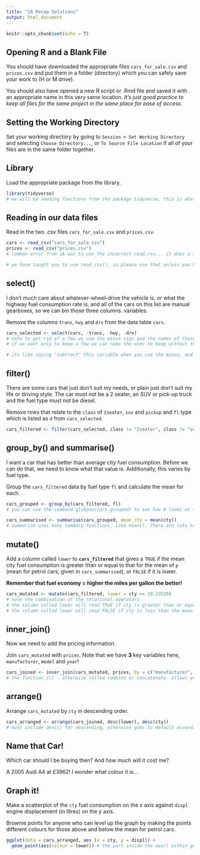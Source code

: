 ```yaml
---
title: "1A Recap Solutions"
output: html_document
---
```


```r
knitr::opts_chunk$set(echo = T)

```

## Opening R and a Blank File

You should have downloaded the appropriate files `cars_for_sale.csv` and `prices.csv` and put them in a folder (directory) which you can safely save your work to (H or M drive).

You should also have opened a new R script or .Rmd file and saved it with an appropriate name in this very same location. *It's just good practice to keep all files for the same project in the same place for ease of access*.

## Setting the Working Directory

Set your working directory by going to `Session > Set Working Directory` and selecting `Choose Directory...`, or `To Source File Location` if all of your files are in the same folder together.

## Library

Load the appropriate package from the library. 

```r
library(tidyverse)
# we will be needing functions from the package tidyverse, this is what you should have loaded in with library(). Quotation marks don't make a difference here, you can take them or leave them.
```

## Reading in our data files

Read in the two .csv files `cars_for_sale.csv` and `prices.csv`.

```r
cars <- read_csv("cars_for_sale.csv")
prices <- read_csv("prices.csv")
# common error from 1A was to use the incorrect read.csv... it does a similar thing, but the data table that results is actually different from the one created by read_csv.

# we have taught you to use read_csv(), so please use that unless you have justifyable reasons to use the other.
```

## select()

I don't much care about whatever-wheel-drive the vehicle is, or what the highway fuel consumption rate is, and all of the cars on this list are manual gearboxes, so we can bin those three columns. variables.

Remove the columns `trans`, `hwy` and `drv` from the data table `cars`.

```r
cars_selected <- select(cars, -trans, -hwy, -drv)
# note to get rid of a few we use the minus sign and the names of those we want to bin
# if we want only to keep a few we can name the ones to keep without the minus

# its like saying "subtract" this variable when you use the minus, and "keep" when you don't
```

## filter()

There are some cars that just don't suit my needs, or plain just don't suit my life or driving style. The car must not be a 2 seater, an SUV or pick-up truck and the fuel type must not be diesel.

Remove rows that relate to the `class` of `2seater`, `suv` and `pickup` and `fl` type which is listed as `d` from `cars_selected`.

```r
cars_filtered <- filter(cars_selected, class != "2seater", class != "suv", class != "pickup", fl !="d")
```

## group_by() and summarise()

I want a car that has better than average city fuel consumption. Before we can do that, we need to know what that value is. Additionally, this varies by fuel type.

Group the `cars_filtered` data by fuel type `fl` and calculate the mean for each.

```r
cars_grouped <- group_by(cars_filtered, fl)
# you can use the command glimpse(cars_grouped) to see how R looks at the data organisation: what are counted as groups is listed at the top

cars_summarised <- summarise(cars_grouped, mean_cty = mean(cty))
# summarise uses many summary functions, like mean(). There are lots to choose from depending on the task you wish to perform
```

## mutate()

Add a column called `lower` to **`cars_filtered`** that gives a `TRUE` if the mean city fuel consumption is greater than or equal to that for the mean of `p` (mean for petrol cars, given in `cars_summarised`), or `FALSE` if it is lower.

**Remember that fuel economy = higher the miles per gallon the better!**

```r
cars_mutated <- mutate(cars_filtered, lower = cty >= 19.23529)
# note the combination of the relational operators
# the column called lower will read TRUE if cty is greater than or equal to the mean of 19.23529
# the column called lower will read FALSE if cty is less than the mean of 19.23529
```

## inner_join()

Now we need to add the pricing information.

Join `cars_mutated` with `prices`. Note that we have **3** key variables here, `manufacturer`, `model` and `year`!

```r
cars_joined <- inner_join(cars_mutated, prices, by = c("manufacturer", "model", "year"))
# the function c() - otherwise called combine or concatenate- allows you to define multiple things together, in this case our key variables.

```

## arrange() 

Arrange `cars_mutated` by `cty` in descending order.

```r
cars_arranged <- arrange(cars_joined, desc(lower), desc(cty))
# must include desc() for descending, otherwise goes to default ascending
```

## Name that Car!

Which car should I be buying then? And how much will it cost me? 

A 2005 Audi A4 at £3962! I wonder what colour it is...

## Graph it!

Make a scatterplot of the `cty` fuel consumption on the x axis against `displ` engine displacement (in litres) on the y axis.

Brownie points for anyone who can level up the graph by making the points different colours for those above and below the mean for petrol cars.

```r
ggplot(data = cars_arranged, aes (x = cty, y = displ)) +
  geom_point(aes(colour = lower)) # the part inside the aes() within geom_point changes the colour automatically by the status of "lower" variable
```



















